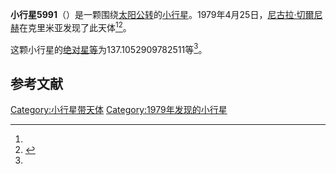 {{Infobox planet
| bgcolour = #FFFFC0
| name = 5991 Ivavladis
| symbol = 
| image = 
| caption = 
| discovery = yes
| discovery_ref = 
| discoverer = [[尼古拉·切爾尼赫|尼古拉·切爾尼赫]]
| discovery_site = [[克里米亚|克里米亚]] 
| discovered = 1979年4月25日
| designations = yes
| mp_name = 
| named_after = 
| alt_names = 1979 HE3/ 1949 GE / 1975 DD
| mp_category = [[主带小行星|主带小行星]]
| orbit_ref = <ref name="a">[http://ssd.jpl.nasa.gov/sbdb.cgi?sstr=5991 5991 Ivavladis] {{Wayback|url=http://ssd.jpl.nasa.gov/sbdb.cgi?sstr=5991 |date=20201124022708 }}，小行星數據庫瀏覽器（JPL Small-Body Database Browser）－[[美国国家航空航天局|美国国家航空航天局]]喷气推进实验室</ref>
| epoch = 2456400.5 (2013年4月18日更新)
| aphelion = {{convert|2.738813314018314|AU|km|3|abbr=on|lk=out}}
| perihelion = {{convert|2.087711630884324|AU|km|3|abbr=on}}
| semimajor = {{convert|2.413262472451319|AU|km|3|abbr=on}}
| eccentricity = 0.134900719
| period = 1369.320992 [[日|日]]<br />3.75[[儒略年|儒略年]]
| avg_speed = 
| inclination = 3.225775104320629
| asc_node = 57.96600607723951
| mean_anomaly = 
| arg_peri = 137.1052909782511
| satellites = 
| physical_characteristics = yes
| dimensions = 
| mass = 
| density = 
| surface_grav = 
| escape_velocity = 
| sidereal_day = 
| axial_tilt = 
| pole_ecliptic_lat = 
| pole_ecliptic_lon = 
| albedo = 
| temperatures= 
| temp_name1 = 
| mean_temp_1 = 
| max_temp_1 = 
| temp_name2 = 
| max_temp_2 = 
| spectral_type = 
| abs_magnitude = 137.1052909782511
}}

'''小行星5991'''（{{lang-en|5991 Ivavladis}}）是一颗围绕[[太阳|太阳]][[公转|公转]]的[[小行星|小行星]]。1979年4月25日，[[尼古拉·切爾尼赫|尼古拉·切爾尼赫]]在克里米亚发现了此天体<ref name="a" /><ref>{{cite news|title=小行星列表|url=http://cfa-www.harvard.edu/iau/lists/NumberedMPs.txt|accessdate=2013-07-08|newspaper=哈佛大学|archive-date=2008-05-17|archive-url=https://web.archive.org/web/20080517010638/http://cfa-www.harvard.edu/iau/lists/NumberedMPs.txt|dead-url=no}}</ref>。

这颗小行星的[[绝对星等|绝对星等]]为137.1052909782511等<ref name="a" />。

==参考文献==
{{reflist}}
{{Minor Planet Number|[[小行星5990|小行星5990]]|[[小行星5992|小行星5992]]}}

{{小天体}}

[[Category:小行星带天体|Category:小行星带天体]]
[[Category:1979年发现的小行星|Category:1979年发现的小行星]]

{{asteroid-stub}}